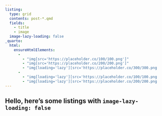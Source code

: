 ```yaml
---
listing:
  type: grid
  contents: post-*.qmd
  fields:
    - title
    - image
  image-lazy-loading: false
_quarto:
  html:
    ensureHtmlElements:
      - 
        - "img[src='https://placeholder.co/100/100.png']"
        - "img[src='https://placeholder.co/200/200.png']"
        - "img[loading='lazy'][src='https://placeholder.co/300/300.png']"
      -
        - "img[loading='lazy'][src='https://placeholder.co/100/100.png']"
        - "img[loading='lazy'][src='https://placeholder.co/200/200.png']"
---
```


## Hello, here's some listings with `image-lazy-loading: false`